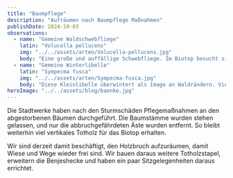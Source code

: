 ```yaml
---
title: "Baumpflege"
description: "Aufräumen nach Baumpflege Maßnahmen"
publishDate: 2024-10-03
observations:
  - name: "Gemeine Waldschwebfliege"
    latin: "Volucella pellucens"
    img: "../../assets/arten/Volucella-pellucens.jpg"
    body: "Eine große und auffällige Schwebfliege. Im Biotop besucht sie Blüten und sucht nach Hummelnester, um dort ihre Eier hinein zu legen."
  - name: "Gemeine Winterlibelle"
    latin: "Sympecma fusca"
    img: "../../assets/arten/Sympecma-fusca.jpg"
    body: "Diese Kleinlibelle überwintert als Imago an Waldrändern. Vielleicht auch im Biotop."
heroImage: "../../assets/blog/baenke.jpg"
---
```


Die Stadtwerke haben nach den Sturmschäden Pflegemaßnahmen an den abgestorbenen Bäumen durchgeführt.
Die Baumstämme wurden stehen gelassen, und nur die abbruchgefährdeten Äste wurden entfernt.
So bleibt weiterhin viel vertikales Totholz für das Biotop erhalten.

Wir sind derzeit damit beschäftigt, den Holzbruch aufzuräumen, damit Wiese und Wege wieder frei sind.
Wir bauen daraus weitere Totholzstapel, erweitern die Benjeshecke und haben ein paar Sitzgelegenheiten daraus errichtet.